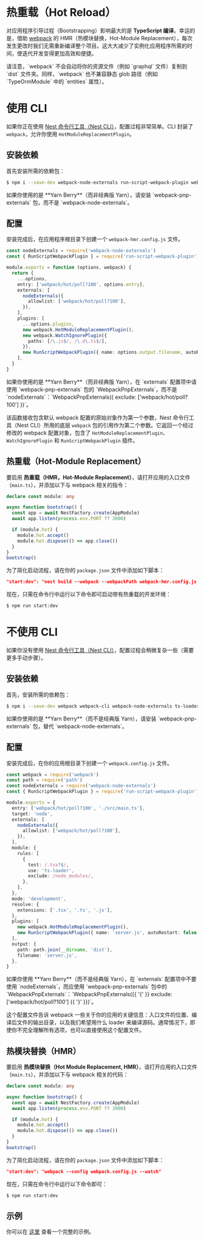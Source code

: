 # 热重载（Hot Reload）

对应用程序引导过程（Bootstrapping）影响最大的是 **TypeScript 编译**。幸运的是，借助 [webpack](https://github.com/webpack/webpack) 的 HMR（热模块替换，Hot-Module Replacement），每次发生更改时我们无需重新编译整个项目。这大大减少了实例化应用程序所需的时间，使迭代开发变得更加高效和便捷。

<CalloutInfo type="warning">
  请注意，`webpack` 不会自动将你的资源文件（例如 `graphql` 文件）复制到 `dist`
  文件夹。同样，`webpack` 也不兼容静态 glob 路径（例如 `TypeOrmModule` 中的 `entities` 属性）。
</CalloutInfo>

# 使用 CLI

如果你正在使用 [Nest 命令行工具（Nest CLI）](/cli/overview)，配置过程非常简单。CLI 封装了 `webpack`，允许你使用 `HotModuleReplacementPlugin`。

## 安装依赖

首先安装所需的依赖包：

```bash
$ npm i --save-dev webpack-node-externals run-script-webpack-plugin webpack
```

<CalloutInfo>
  如果你使用的是 **Yarn Berry**（而非经典版 Yarn），请安装 `webpack-pnp-externals` 包，而不是
  `webpack-node-externals`。
</CalloutInfo>

## 配置

安装完成后，在应用程序根目录下创建一个 `webpack-hmr.config.js` 文件。

```ts
const nodeExternals = require('webpack-node-externals')
const { RunScriptWebpackPlugin } = require('run-script-webpack-plugin')

module.exports = function (options, webpack) {
  return {
    ...options,
    entry: ['webpack/hot/poll?100', options.entry],
    externals: [
      nodeExternals({
        allowlist: ['webpack/hot/poll?100'],
      }),
    ],
    plugins: [
      ...options.plugins,
      new webpack.HotModuleReplacementPlugin(),
      new webpack.WatchIgnorePlugin({
        paths: [/\.js$/, /\.d\.ts$/],
      }),
      new RunScriptWebpackPlugin({ name: options.output.filename, autoRestart: false }),
    ],
  }
}
```

<CalloutInfo>
  如果你使用的是 **Yarn Berry**（而非经典版 Yarn），在 `externals` 配置项中请使用 `webpack-pnp-externals`
  包的 `WebpackPnpExternals`，而不是 `nodeExternals`：`WebpackPnpExternals({ exclude: ['webpack/hot/poll?100'] })`。
</CalloutInfo>

该函数接收包含默认 webpack 配置的原始对象作为第一个参数，Nest 命令行工具（Nest CLI）所用的底层 `webpack` 包的引用作为第二个参数。它返回一个经过修改的 webpack 配置对象，包含了 `HotModuleReplacementPlugin`、`WatchIgnorePlugin` 和 `RunScriptWebpackPlugin` 插件。

## 热重载（Hot-Module Replacement）

要启用 **热重载（HMR，Hot-Module Replacement）**，请打开应用的入口文件（`main.ts`），并添加以下与 webpack 相关的指令：

```ts
declare const module: any

async function bootstrap() {
  const app = await NestFactory.create(AppModule)
  await app.listen(process.env.PORT ?? 3000)

  if (module.hot) {
    module.hot.accept()
    module.hot.dispose(() => app.close())
  }
}
bootstrap()
```

为了简化启动流程，请在你的 `package.json` 文件中添加如下脚本：

```json
"start:dev": "nest build --webpack --webpackPath webpack-hmr.config.js --watch"
```

现在，只需在命令行中运行以下命令即可启动带有热重载的开发环境：

```bash
$ npm run start:dev
```

# 不使用 CLI

如果你没有使用 [Nest 命令行工具（Nest CLI）](/cli/overview)，配置过程会稍微复杂一些（需要更多手动步骤）。

## 安装依赖

首先，安装所需的依赖包：

```bash
$ npm i --save-dev webpack webpack-cli webpack-node-externals ts-loader run-script-webpack-plugin
```

<CalloutInfo>
  如果你使用的是 **Yarn Berry**（而不是经典版 Yarn），请安装 `webpack-pnp-externals` 包，替代
  `webpack-node-externals`。
</CalloutInfo>

## 配置

安装完成后，在你的应用根目录下创建一个 `webpack.config.js` 文件。

```ts
const webpack = require('webpack')
const path = require('path')
const nodeExternals = require('webpack-node-externals')
const { RunScriptWebpackPlugin } = require('run-script-webpack-plugin')

module.exports = {
  entry: ['webpack/hot/poll?100', './src/main.ts'],
  target: 'node',
  externals: [
    nodeExternals({
      allowlist: ['webpack/hot/poll?100'],
    }),
  ],
  module: {
    rules: [
      {
        test: /.tsx?$/,
        use: 'ts-loader',
        exclude: /node_modules/,
      },
    ],
  },
  mode: 'development',
  resolve: {
    extensions: ['.tsx', '.ts', '.js'],
  },
  plugins: [
    new webpack.HotModuleReplacementPlugin(),
    new RunScriptWebpackPlugin({ name: 'server.js', autoRestart: false }),
  ],
  output: {
    path: path.join(__dirname, 'dist'),
    filename: 'server.js',
  },
}
```

<CalloutInfo>
  如果你使用 **Yarn Berry**（而不是经典版 Yarn），在 `externals` 配置项中不要使用 `nodeExternals`，而应使用
  `webpack-pnp-externals` 包中的 `WebpackPnpExternals`：`WebpackPnpExternals({{ '{' }}
  exclude: ['webpack/hot/poll?100'] {{ '}' }})`。
</CalloutInfo>

这个配置文件告诉 webpack 一些关于你的应用的关键信息：入口文件的位置、编译后文件的输出目录，以及我们希望用什么 loader 来编译源码。通常情况下，即使你不完全理解所有选项，也可以直接使用这个配置文件。

## 热模块替换（HMR）

要启用 **热模块替换（Hot Module Replacement, HMR）**，请打开应用的入口文件（`main.ts`），并添加以下与 webpack 相关的代码：

```ts
declare const module: any

async function bootstrap() {
  const app = await NestFactory.create(AppModule)
  await app.listen(process.env.PORT ?? 3000)

  if (module.hot) {
    module.hot.accept()
    module.hot.dispose(() => app.close())
  }
}
bootstrap()
```

为了简化启动流程，请在你的 `package.json` 文件中添加如下脚本：

```json
"start:dev": "webpack --config webpack.config.js --watch"
```

现在，只需在命令行中运行以下命令即可：

```bash
$ npm run start:dev
```

## 示例

你可以在 [这里](https://github.com/nestjs/nest/tree/master/sample/08-webpack) 查看一个完整的示例。
